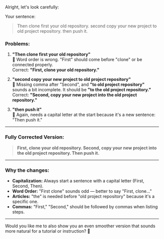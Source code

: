 Alright, let's look carefully:

Your sentence:

> Then clone first your old repository. second copy your new project to old project repository. then push it.

### Problems:

1. **"Then clone first your old repository"**  
   🔹 Word order is wrong. "First" should come before "clone" or be connected properly.  
   Correct: **"First, clone your old repository."**

2. **"second copy your new project to old project repository"**  
   🔹 Missing comma after "Second", and **"to old project repository"** sounds a bit incomplete. It should be **"to the old project repository."**  
   Correct: **"Second, copy your new project into the old project repository."**

3. **"then push it"**  
   🔹 Again, needs a capital letter at the start because it's a new sentence: "Then push it."

---

### Fully Corrected Version:

> **First, clone your old repository. Second, copy your new project into the old project repository. Then push it.**

---

### Why the changes:

- **Capitalization:** Always start a sentence with a capital letter (First, Second, Then).
- **Word Order:** "First clone" sounds odd — better to say "First, clone..."
- **Articles:** "the" is needed before "old project repository" because it's a specific one.
- **Commas:** "First," "Second," should be followed by commas when listing steps.

---

Would you like me to also show you an even smoother version that sounds more natural for a tutorial or instruction? 🚀
